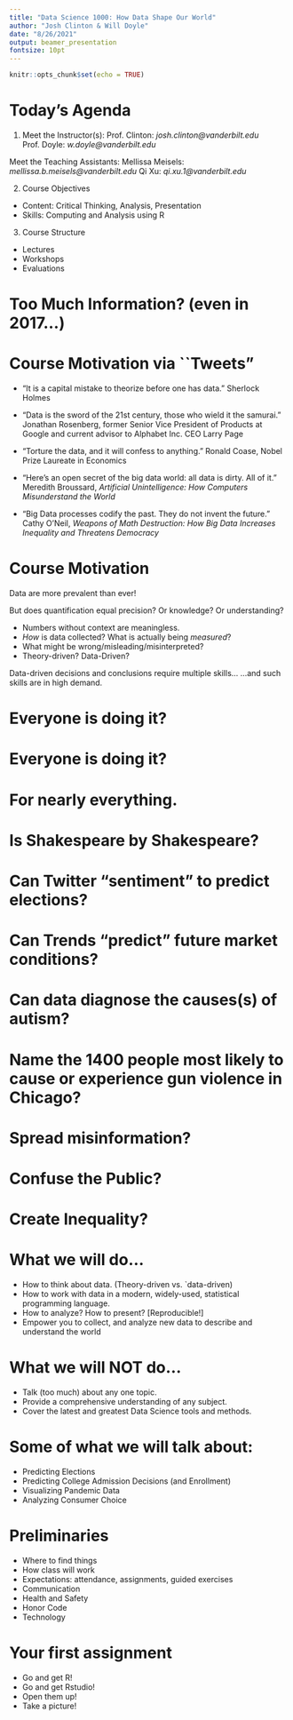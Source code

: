 ```yaml
---
title: "Data Science 1000: How Data Shape Our World"
author: "Josh Clinton & Will Doyle"
date: "8/26/2021"
output: beamer_presentation
fontsize: 10pt
---
```


```r
knitr::opts_chunk$set(echo = TRUE)
```

# Today's Agenda

1. Meet the Instructor(s):
Prof. Clinton: _josh.clinton@vanderbilt.edu_
Prof. Doyle: _w.doyle@vanderbilt.edu_

Meet the Teaching Assistants:
Mellissa Meisels: _mellissa.b.meisels@vanderbilt.edu_
Qi Xu: _qi.xu.1@vanderbilt.edu_ 
    
2. Course Objectives
- Content: Critical Thinking, Analysis, Presentation
- Skills: Computing and Analysis using R

3. Course Structure
- Lectures
- Workshops
- Evaluations

# Too Much Information? (even in 2017...)
\includegraphics[height=\textheight]{figs/DOMODataPerMinute2017.png}

# Course Motivation via ``Tweets"
-  "It is a capital mistake to theorize before one has data." Sherlock Holmes

- "Data is the sword of the 21st century, those who wield it the samurai." Jonathan Rosenberg, former Senior Vice President of Products at Google and current advisor to Alphabet Inc. CEO Larry Page

-  "Torture the data, and it will confess to anything." Ronald Coase, Nobel Prize Laureate in Economics 
- “Here’s an open secret of the big data world: all data is dirty. All of it.” Meredith Broussard, _Artificial Unintelligence: How Computers Misunderstand the World_

- “Big Data processes codify the past. They do not invent the future.” Cathy O'Neil, _Weapons of Math Destruction: How Big Data Increases Inequality and Threatens Democracy_


# Course Motivation

Data are more prevalent than ever!

But does quantification equal precision? Or knowledge? Or understanding?

- Numbers without context are meaningless.
- _How_ is data collected? What is actually being _measured_?
- What might be wrong/misleading/misinterpreted?
- Theory-driven? Data-Driven?


Data-driven decisions and conclusions require multiple skills...
...and such skills are in high demand.

# Everyone is doing it?
\centering
\includegraphics[scale=.25]{figs/DataScienceVCompProgramming.png}

# Everyone is doing it?
\centering
\includegraphics[scale=.4]{figs/GoogleFight.png}

# For nearly everything.

# Is Shakespeare by Shakespeare?
\centering
\includegraphics[scale=.25]{figs/ShakespeareAuthor.png}

# Can Twitter "sentiment" to predict elections?
\centering
\includegraphics[scale=.5]{figs/TwitterPredict.png}

# Can Trends "predict" future market conditions?
\centering
\includegraphics[scale=.5]{figs/ScaryParallel.png}

# Can data diagnose the causes(s) of autism?
\centering
\includegraphics[scale=.5]{figs/WakefieldLancet.png}

# Name the 1400 people most likely to cause or experience gun violence in Chicago?
\centering
\includegraphics[scale=.25]{figs/PredictingPolicing.png}

# Spread misinformation?
\centering
\includegraphics[scale=.5]{figs/Trump2020ElectionMath.png}

# Confuse the Public?
\centering
\includegraphics[scale=.5]{figs/HowTheEconomyIsDoingNYT.png}

# Create Inequality?
\centering
\includegraphics[scale=.35]{figs/WritingStyle.png}

# What we will do...

- How to think about data. (Theory-driven vs. `data-driven)
- How to work with data in a modern, widely-used, statistical programming language.
- How to analyze?  How to present? [Reproducible!]
- Empower you to collect, and analyze new data to describe and understand the world

# What we will NOT do...

- Talk (too much) about any one topic.
- Provide a comprehensive understanding of any subject.
- Cover the latest and greatest Data Science tools and methods. 

# Some of what we will talk about:

- Predicting Elections
- Predicting College Admission Decisions (and Enrollment)
- Visualizing Pandemic Data
- Analyzing Consumer Choice

# Preliminaries

- Where to find things
- How class will work
- Expectations: attendance, assignments, guided exercises
- Communication
- Health and Safety
- Honor Code
- Technology

# Your first assignment

- Go and get R!
- Go and get Rstudio!
- Open them up!
- Take a picture! 

